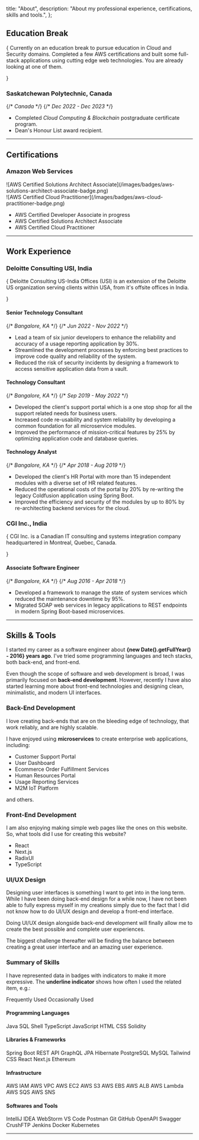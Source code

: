   title: "About",
  description:
    "About my professional experience, certifications, skills and tools.",
};



## Education Break

{<Text color="gray" size="2">
Currently on an education break to pursue education in Cloud and Security domains.
Completed a few AWS certifications and built some full-stack applications using
cutting edge web technologies. You are already looking at one of them.

</Text>}

### Saskatchewan Polytechnic, Canada

<Flex justify="between">
  {/* <em>Canada</em> */}
  {/* <em>Dec 2022 - Dec 2023</em> */}
</Flex>

- Completed _Cloud Computing & Blockchain_ postgraduate certificate program.
- Dean's Honour List award recipient.

---

## Certifications

### Amazon Web Services

<CeritificationBadgesGrid>
  <div>
    ![AWS Certified Solutions Architect
    Associate](/images/badges/aws-solutions-architect-associate-badge.png)
  </div>
  <div>
    ![AWS Certified Cloud
    Practitioner](/images/badges/aws-cloud-practitioner-badge.png)
  </div>
</CeritificationBadgesGrid>

- AWS Certified Developer Associate <Badge>in progress</Badge>
- AWS Certified Solutions Architect Associate
- AWS Certified Cloud Practitioner

---

## Work Experience

### Deloitte Consulting USI, India

{<Text color="gray" size="2">
Deloitte Consulting US-India Offices (USI) is an extension of the Deloitte
US organization serving clients within USA, from it&apos;s offsite offices
in India.

</Text>}

#### Senior Technology Consultant

<Flex justify="between">
  {/* <em>Bangalore, KA</em> */}
  {/* <em>Jun 2022 - Nov 2022</em> */}
</Flex>

- Lead a team of six junior developers to enhance the reliability and accuracy of a usage reporting application by 30%.
- Streamlined the development processes by enforcing best practices to improve code quality and reliability of the system.
- Reduced the risk of security incidents by designing a framework to access sensitive application data from a vault.

#### Technology Consultant

<Flex justify="between">
  {/* <em>Bangalore, KA</em> */}
  {/* <em>Sep 2019 - May 2022</em> */}
</Flex>

- Developed the client's support portal which is a one stop shop for all the support related needs for business users.
- Increased code re-usability and system reliability by developing a common foundation for all microservice modules.
- Improved the performance of mission-critical features by 25% by optimizing application code and database queries.

#### Technology Analyst

<Flex justify="between">
  {/* <em>Bangalore, KA</em> */}
  {/* <em>Apr 2018 - Aug 2019</em> */}
</Flex>

- Developed the client's HR Portal with more than 15 independent modules with a diverse set of HR related features.
- Reduced the operational costs of the portal by 20% by re-writing the legacy Coldfusion application using Spring Boot.
- Improved the efficiency and security of the modules by up to 80% by re-architecting backend services for the cloud.

### CGI Inc., India

{<Text color="gray" size="2">
CGI Inc. is a Canadian IT consulting and systems integration company
headquartered in Montreal, Quebec, Canada.

</Text>}

#### Associate Software Engineer

<Flex justify="between">
  {/* <em>Bangalore, KA</em> */}
  {/* <em>Aug 2016 - Apr 2018</em> */}
</Flex>

- Developed a framework to manage the state of system services which reduced the maintenance downtime by 95%.
- Migrated SOAP web services in legacy applications to REST endpoints in modern Spring Boot-based microservices.

---

## Skills & Tools

I started my career as a software engineer about **{new Date().getFullYear() - 2016} years ago**. I've tried some programming languages and tech stacks, both back-end, and front-end.

Even though the scope of software and web development is broad, I was primarily focused on **back-end development**.
However, recently I have also started learning more about front-end technologies and designing clean, minimalistic, and modern UI interfaces.

### Back-End Development

I love creating back-ends that are on the bleeding edge of technology, that work reliably, and are highly scalable.

I have enjoyed using **microservices** to create enterprise web applications, including:

- Customer Support Portal
- User Dashboard
- Ecommerce Order Fulfillment Services
- Human Resources Portal
- Usage Reporting Services
- M2M IoT Platform

and others.

### Front-End Development

I am also enjoying making simple web pages like the ones on this website. So, what tools did I use for creating this website?

- React
- Next.js
- RadixUI
- TypeScript

### UI/UX Design

Designing user interfaces is something I want to get into in the long term. While I have been doing back-end design for
a while now, I have not been able to fully express myself in my creations simply due to the fact that I did not know how
to do UI/UX design and develop a front-end interface.

Doing UI/UX design alongside back-end development will finally allow me to create the best possible and complete user
experiences.

The biggest challenge thereafter will be finding the balance between creating a great user interface and an amazing user experience.

### Summary of Skills

I have represented data in badges with indicators to make it more expressive. The **underline indicator** shows how often I used the related item, e.g.:

<VStack>
  <HStack>
    <BadgeWithIndicator indicator={90}>Frequently Used</BadgeWithIndicator>
    <BadgeWithIndicator indicator={30}>Occasionally Used</BadgeWithIndicator>
  </HStack>
</VStack>

#### Programming Languages

<VStack>
  <HStack>
    <BadgeWithIndicator indicator={100}>Java</BadgeWithIndicator>
    <BadgeWithIndicator indicator={60}>SQL</BadgeWithIndicator>
    <BadgeWithIndicator indicator={40}>Shell</BadgeWithIndicator>
  </HStack>
  <HStack>
    <BadgeWithIndicator indicator={50}>TypeScript</BadgeWithIndicator>
    <BadgeWithIndicator indicator={40}>JavaScript</BadgeWithIndicator>
    <BadgeWithIndicator indicator={60}>HTML</BadgeWithIndicator>
    <BadgeWithIndicator indicator={60}>CSS</BadgeWithIndicator>
  </HStack>
  <HStack>
    <BadgeWithIndicator indicator={20}>Solidity</BadgeWithIndicator>
  </HStack>
</VStack>

#### Libraries & Frameworks

<VStack>
  <HStack>
    <BadgeWithIndicator indicator={90}>Spring Boot</BadgeWithIndicator>
    <BadgeWithIndicator indicator={80}>REST API</BadgeWithIndicator>
    <BadgeWithIndicator indicator={40}>GraphQL</BadgeWithIndicator>
  </HStack>
  <HStack>
    <BadgeWithIndicator indicator={70}>JPA</BadgeWithIndicator>
    <BadgeWithIndicator indicator={60}>Hibernate</BadgeWithIndicator>
    <BadgeWithIndicator indicator={50}>PostgreSQL</BadgeWithIndicator>
    <BadgeWithIndicator indicator={50}>MySQL</BadgeWithIndicator>
  </HStack>
  <HStack>
    <BadgeWithIndicator indicator={80}>Tailwind CSS</BadgeWithIndicator>
    <BadgeWithIndicator indicator={70}>React</BadgeWithIndicator>
    <BadgeWithIndicator indicator={80}>Next.js</BadgeWithIndicator>
  </HStack>
  <HStack>
    <BadgeWithIndicator indicator={20}>Ethereum</BadgeWithIndicator>
  </HStack>
</VStack>

#### Infrastructure

<VStack>
  <HStack>
    <BadgeWithIndicator indicator={70}>AWS IAM</BadgeWithIndicator>
    <BadgeWithIndicator indicator={70}>AWS VPC</BadgeWithIndicator>
    <BadgeWithIndicator indicator={70}>AWS EC2</BadgeWithIndicator>
    <BadgeWithIndicator indicator={70}>AWS S3</BadgeWithIndicator>
    <BadgeWithIndicator indicator={70}>AWS EBS</BadgeWithIndicator>
    <BadgeWithIndicator indicator={70}>AWS ALB</BadgeWithIndicator>
  </HStack>
  <HStack>
    <BadgeWithIndicator indicator={70}>AWS Lambda</BadgeWithIndicator>
    <BadgeWithIndicator indicator={70}>AWS SQS</BadgeWithIndicator>
    <BadgeWithIndicator indicator={70}>AWS SNS</BadgeWithIndicator>
  </HStack>
</VStack>

#### Softwares and Tools

<VStack>
  <HStack>
    <BadgeWithIndicator indicator={100}>IntelliJ IDEA</BadgeWithIndicator>
    <BadgeWithIndicator indicator={100}>WebStorm</BadgeWithIndicator>
    <BadgeWithIndicator indicator={80}>VS Code</BadgeWithIndicator>
    <BadgeWithIndicator indicator={70}>Postman</BadgeWithIndicator>
    <BadgeWithIndicator indicator={100}>Git</BadgeWithIndicator>
    <BadgeWithIndicator indicator={100}>GitHub</BadgeWithIndicator>
  </HStack>
  <HStack>
    <BadgeWithIndicator indicator={60}>OpenAPI</BadgeWithIndicator>
    <BadgeWithIndicator indicator={70}>Swagger</BadgeWithIndicator>
    <BadgeWithIndicator indicator={70}>CrushFTP</BadgeWithIndicator>
    <BadgeWithIndicator indicator={60}>Jenkins</BadgeWithIndicator>
    <BadgeWithIndicator indicator={40}>Docker</BadgeWithIndicator>
    <BadgeWithIndicator indicator={30}>Kubernetes</BadgeWithIndicator>
  </HStack>
</VStack>

---

<ResumeButton />

